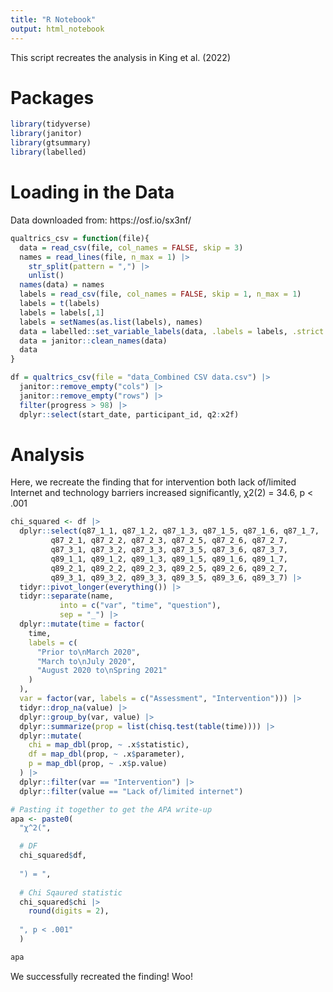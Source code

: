 ```yaml
---
title: "R Notebook"
output: html_notebook
---
```


This script recreates the analysis in King et al. (2022)

# Packages
```r
library(tidyverse)
library(janitor)
library(gtsummary)
library(labelled)
```

# Loading in the Data
Data downloaded from: https://osf.io/sx3nf/
```r
qualtrics_csv = function(file){
  data = read_csv(file, col_names = FALSE, skip = 3)
  names = read_lines(file, n_max = 1) |> 
    str_split(pattern = ",") |> 
    unlist()
  names(data) = names
  labels = read_csv(file, col_names = FALSE, skip = 1, n_max = 1)
  labels = t(labels)
  labels = labels[,1]
  labels = setNames(as.list(labels), names)
  data = labelled::set_variable_labels(data, .labels = labels, .strict = FALSE)
  data = janitor::clean_names(data)
  data
}

df = qualtrics_csv(file = "data_Combined CSV data.csv") |> 
  janitor::remove_empty("cols") |> 
  janitor::remove_empty("rows") |> 
  filter(progress > 98) |> 
  dplyr::select(start_date, participant_id, q2:x2f)
```

# Analysis
Here, we recreate the finding that for intervention both lack of/limited Internet and technology barriers increased significantly, χ2(2) = 34.6, p < .001
```r

chi_squared <- df |> 
  dplyr::select(q87_1_1, q87_1_2, q87_1_3, q87_1_5, q87_1_6, q87_1_7,
         q87_2_1, q87_2_2, q87_2_3, q87_2_5, q87_2_6, q87_2_7,
         q87_3_1, q87_3_2, q87_3_3, q87_3_5, q87_3_6, q87_3_7,
         q89_1_1, q89_1_2, q89_1_3, q89_1_5, q89_1_6, q89_1_7,
         q89_2_1, q89_2_2, q89_2_3, q89_2_5, q89_2_6, q89_2_7,
         q89_3_1, q89_3_2, q89_3_3, q89_3_5, q89_3_6, q89_3_7) |> 
  tidyr::pivot_longer(everything()) |>
  tidyr::separate(name,
           into = c("var", "time", "question"),
           sep = "_") |>
  dplyr::mutate(time = factor(
    time,
    labels = c(
      "Prior to\nMarch 2020",
      "March to\nJuly 2020",
      "August 2020 to\nSpring 2021"
    )
  ),
  var = factor(var, labels = c("Assessment", "Intervention"))) |>
  tidyr::drop_na(value) |>
  dplyr::group_by(var, value) |>
  dplyr::summarize(prop = list(chisq.test(table(time)))) |>
  dplyr::mutate(
    chi = map_dbl(prop, ~ .x$statistic),
    df = map_dbl(prop, ~ .x$parameter),
    p = map_dbl(prop, ~ .x$p.value)
  ) |>
  dplyr::filter(var == "Intervention") |>
  dplyr::filter(value == "Lack of/limited internet")

# Pasting it together to get the APA write-up
apa <- paste0(
  "χ^2(",

  # DF
  chi_squared$df,
  
  ") = ",
  
  # Chi Sqaured statistic
  chi_squared$chi |>
    round(digits = 2),
  
  ", p < .001"
  )

apa

```

We successfully recreated the finding! Woo!